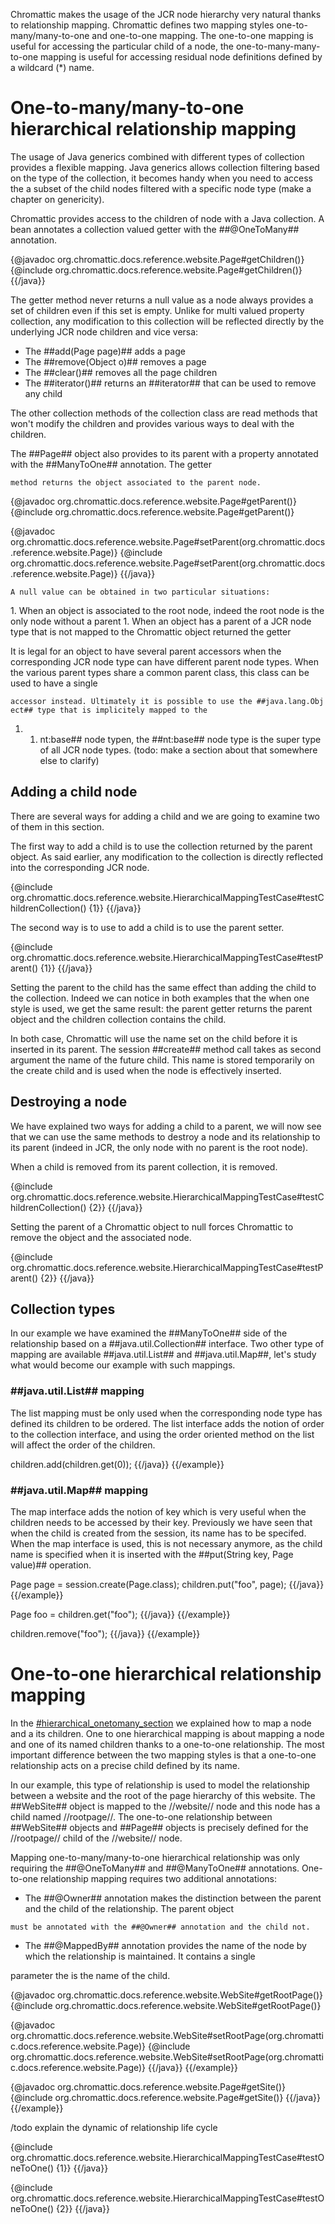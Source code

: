 Chromattic makes the usage of the JCR node hierarchy very natural thanks to relationship mapping. Chromattic defines
two mapping styles one-to-many/many-to-one and one-to-one mapping. The one-to-one mapping is useful for accessing
the particular child of a node, the one-to-many-many-to-one mapping is useful for accessing residual node definitions
defined by a wildcard (*) name.

= One-to-many/many-to-one hierarchical relationship mapping {{anchor id=hierarchical_onetomany_section/}} =

The usage of Java generics combined with different types of collection provides a flexible mapping. Java generics allows
collection filtering based on the type of the collection, it becomes handy when you need to access the a subset of the
child nodes filtered with a specific node type (make a chapter on genericity).

Chromattic provides access to the children of node with a Java collection. A bean annotates a collection valued getter
with the ##@OneToMany## annotation.

{{java}}
{@javadoc org.chromattic.docs.reference.website.Page#getChildren()}
{@include org.chromattic.docs.reference.website.Page#getChildren()}
{{/java}}

The getter method never returns a null value as a node always provides a set of children even if this set is empty. Unlike for
multi valued property collection, any modification to this collection will be reflected directly by the underlying JCR node
children and vice versa:

* The ##add(Page page)## adds a page
* The ##remove(Object o)## removes a page
* The ##clear()## removes all the page children
* The ##iterator()## returns an ##iterator## that can be used to remove any child

The other collection methods of the collection class are read methods that won't modify the children and provides various ways
to deal with the children.

The ##Page## object also provides to its parent with a property annotated with the ##ManyToOne## annotation. The getter
 method returns the object associated to the parent node.

{{java}}
{@javadoc org.chromattic.docs.reference.website.Page#getParent()}
{@include org.chromattic.docs.reference.website.Page#getParent()}

{@javadoc org.chromattic.docs.reference.website.Page#setParent(org.chromattic.docs.reference.website.Page)}
{@include org.chromattic.docs.reference.website.Page#setParent(org.chromattic.docs.reference.website.Page)}
{{/java}}

 A null value can be obtained in two particular situations:

1. When an object is associated to the root node, indeed the root node is the only node without a parent
1. When an object has a parent of a JCR node type that is not mapped to the Chromattic object returned the getter

It is legal for an object to have several parent accessors when the corresponding JCR node type can have different
parent node types. When the various parent types share a common parent class, this class can be used to have a single
 accessor instead. Ultimately it is possible to use the ##java.lang.Object## type that is implicitely mapped to the
##nt:base## node typen, the ##nt:base## node type is the super type of all JCR node types. (todo: make a section about that somewhere else to clarify)

== Adding a child node ==

There are several ways for adding a child and we are going to examine two of them in this section.

The first way to add a child is to use the collection returned by the parent object. As said earlier, any modification to the
collection is directly reflected into the corresponding JCR node.

{{java}}
{@include org.chromattic.docs.reference.website.HierarchicalMappingTestCase#testChildrenCollection() {1}}
{{/java}}

The second way is to use to add a child is to use the parent setter.

{{java}}
{@include org.chromattic.docs.reference.website.HierarchicalMappingTestCase#testParent() {1}}
{{/java}}

Setting the parent to the child has the same effect than adding the child to the collection. Indeed we can notice in both
examples that the when one style is used, we get the same result: the parent getter returns the parent object and the children
collection contains the child.

In both case, Chromattic will use the name set on the child before it is inserted in its parent. The session ##create## method
call takes as second argument the name of the future child. This name is stored temporarily on the create child and is used
when the node is effectively inserted.

== Destroying a node ==

We have explained two ways for adding a child to a parent, we will now see that we can use the same methods to destroy a node
and its relationship to its parent (indeed in JCR, the only node with no parent is the root node).

When a child is removed from its parent collection, it is removed.

{{java}}
{@include org.chromattic.docs.reference.website.HierarchicalMappingTestCase#testChildrenCollection() {2}}
{{/java}}

Setting the parent of a Chromattic object to null forces Chromattic to remove the object and the associated node.

{{java}}
{@include org.chromattic.docs.reference.website.HierarchicalMappingTestCase#testParent() {2}}
{{/java}}

== Collection types ==

In our example we have examined the ##ManyToOne## side of the relationship based on a ##java.util.Collection## interface.
Two other type of mapping are available ##java.util.List## and ##java.util.Map##, let's study what would become our example
with such mappings.

=== ##java.util.List## mapping ===

The list mapping must be only used when the corresponding node type has defined its children to be ordered. The list interface
adds the notion of order to the collection interface, and using the order oriented method on the list will affect the
order of the children.

{{example title="Moving a child from the first position to the last position"}}
{{java}}
children.add(children.get(0));
{{/java}}
{{/example}}

=== ##java.util.Map## mapping ===

The map interface adds the notion of key which is very useful when the children needs to be accessed by their key. Previously
we have seen that when the child is created from the session, its name has to be specifed. When the map interface is used,
this is not necessary anymore, as the child name is specified when it is inserted with the ##put(String key, Page value)## operation.

{{example title="Child insertion"}}
{{java}}
Page page = session.create(Page.class);
children.put("foo", page);
{{/java}}
{{/example}}

{{example title="Obtaining a particular child"}}
{{java}}
Page foo = children.get("foo");
{{/java}}
{{/example}}

{{example title="Child removal"}}
{{java}}
children.remove("foo");
{{/java}}
{{/example}}

= One-to-one hierarchical relationship mapping =

In the [[#hierarchical_onetomany_section]] we explained how to map a node and a its children. One to one hierarchical mapping
is about mapping a node and one of its named children thanks to a one-to-one relationship. The most important difference between
the two mapping styles is that a one-to-one relationship acts on a precise child defined by its name.

In our example, this type of relationship is used to model the relationship between a website and the root of the page
hierarchy of this website. The ##WebSite## object is mapped to the //website// node and this node has a child named //rootpage//.
The one-to-one relationship between ##WebSite## objects and ##Page## objects is precisely defined for the //rootpage// child
of the //website// node.

Mapping one-to-many/many-to-one hierarchical relationship was only requiring the ##@OneToMany## and ##@ManyToOne## annotations.
One-to-one relationship mapping requires two additional annotations:

* The ##@Owner## annotation makes the distinction between the parent and the child of the relationship. The parent object
 must be annotated with the ##@Owner## annotation and the child not.
* The ##@MappedBy## annotation provides the name of the node by which the relationship is maintained. It contains a single
parameter the is the name of the child.

{{example title="The rootPage property"}}
{{java}}
{@javadoc org.chromattic.docs.reference.website.WebSite#getRootPage()}
{@include org.chromattic.docs.reference.website.WebSite#getRootPage()}

{@javadoc org.chromattic.docs.reference.website.WebSite#setRootPage(org.chromattic.docs.reference.website.Page)}
{@include org.chromattic.docs.reference.website.WebSite#setRootPage(org.chromattic.docs.reference.website.Page)}
{{/java}}
{{/example}}

{{example title="The site property"}}
{{java}}
{@javadoc org.chromattic.docs.reference.website.Page#getSite()}
{@include org.chromattic.docs.reference.website.Page#getSite()}
{{/java}}
{{/example}}

/todo explain the dynamic of relationship life cycle

{{java}}
{@include org.chromattic.docs.reference.website.HierarchicalMappingTestCase#testOneToOne() {1}}
{{/java}}

{{java}}
{@include org.chromattic.docs.reference.website.HierarchicalMappingTestCase#testOneToOne() {2}}
{{/java}}


